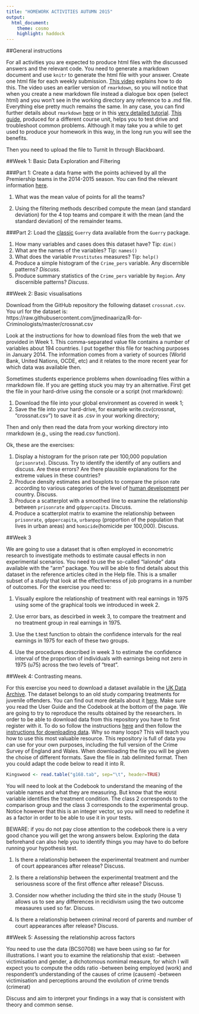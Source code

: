 ```yaml
---
title: "HOMEWORK ACTIVITIES AUTUMN 2015"
output: 
  html_document:
    theme: cosmo
    highlight: haddock
---
```


##General instructions

For all activities you are expected to produce html files with the discussed answers and the relevant code. You need to generate a markdown document and use `knitr` to generate the html file with your answer. Create one html file for each weekly submission. [This video](https://www.youtube.com/watch?v=-apyD5f9nwg) explains how to do this. The video uses an earlier version of `rmarkdown`, so you will notice that when you create a new markdown file instead a dialogue box open (select html) and you won't see in the working directory any reference to a .md file. Everything else pretty much remains the same. In any case, you can find further details about `rmarkdown` [here](http://rmarkdown.rstudio.com/) or in this [very detailed tutorial](http://galahad.well.ox.ac.uk/repro/?utm_content=bufferc4efb&utm_medium=social&utm_source=twitter.com&utm_campaign=buffer). [This guide](http://stat545-ubc.github.io/block007_first-use-rmarkdown.html#troubleshooting), produced for a different course unit, helps you to test drive and troubleshoot common problems. Although it may take you a while to get used to produce your homework in this way, in the long run you will see the benefits.

Then you need to upload the file to Turnit In through Blackboard.

##Week 1: Basic Data Exploration and Filtering

###Part 1:
Create a data frame with the points achieved by all the Premiership teams in the 2014-2015 season. You can find the relevant information [here](https://en.wikipedia.org/wiki/2014%E2%80%9315_Premier_League). 

  1) What was the mean value of points for all the teams? 

  2) Using the filtering methods described compute the mean (and standard deviation) for the 4 top teams and compare it with the mean (and the standard deviation) of the remainder teams. 

###Part 2:
Load the [classic](https://en.wikipedia.org/wiki/Andr%C3%A9-Michel_Guerry) `Guerry` data available from the `Guerry` package.

1) How many variables and cases does this dataset have? Tip: `dim()`
2) What are the names of the variables? Tip: `names()`
3) What does the variable `Prostitutes` measures? Tip: `help()`
4) Produce a simple histogram of the `Crime_pers` variable. Any discernible patterns? *Discuss*.
5) Produce summary statistics of the `Crime_pers` variable by `Region`. Any discernible patterns? *Discuss*.

##Week 2: Basic visualisations

Download from the GitHub repository the following dataset `crossnat.csv`. You url for the dataset is: https://raw.githubusercontent.com/jjmedinaariza/R-for-Criminologists/master/crossnat.csv

Look at the instructions for how to download files from the web that we provided in Week 1. This comma-separated value file contains a number of variables about 194 countries. I put together this file for teaching purposes in January 2014. The information comes from a variety of sources (World Bank, United Nations, OCDE, etc) and it relates to the more recent year for which data was available then.

Sometimes students experience problems when downloading files within a rmarkdown file. If you are getting stuck you may try an alternative. First get the file in your hard-drive using the console or a script (not rmarkdown):  

1) Download the file into your global environment as covered in week 1; 
2) Save the file into your hard-drive, for example write.csv(crossnat, "crossnat.csv") to save it as .csv in your working directory; 

Then and only then read the data from your working directory into rmarkdown (e.g., using the read.csv function).

Ok, these are the exercises:

1) Display a histogram for the prison rate per 100,000 population (`prisonrate`). Discuss. Try to identify the identify of any outliers and discuss. Are these errors? Are there plausible explanations for the extreme values in these countries? 
2) Produce density estimates and boxplots to compare the prison rate according to various categories of the level of [human development](http://hdr.undp.org/en/content/human-development-index-hdi) per country. Discuss. 
3) Produce a scatterplot with a smoothed line to examine the relationship between `prisonrate` and `gdppercapita`. Discuss. 
4) Produce a scatterplot matrix to examine the relationship between `prisonrate`, `gdppercapita`, `urbanpop` (proportion of the population that lives in urban areas) and `homicide`(homicide per 100,000). Discuss. 

##Week 3

We are going to use a dataset that is often employed in econometric research to investigate methods to estimate causal effects in non experimental scenarios. You need to use the so-called "lalonde" data available with the "arm" package. You will be able to find details about this dataset in the reference articles cited in the Help file. This is a smaller subset of a study that look at the effectiveness of job programs in a number of outcomes. For the exercise you need to: 

1) Visually explore the relationship of treatment with real earnings in 1975 using some of the graphical tools we introduced in week 2. 

2) Use error bars, as descirbed in week 3, to compare the treatment and no treatment group in real earnings in 1975. 

3) Use the t.test function to obtain the confidence intervals for the real earnings in 1975 for each of these two groups. 

4) Use the procedures described in week 3 to estimate the confidence interval of the proportion of individuals with earnings being not zero in 1975 (u75) across the two levels of "treat". 


##Week 4: Contrasting means.

For this exercise you need to download a dataset available in the [UK Data Archive](http://www.data-archive.ac.uk/). The dataset belongs to an old study comparing treatments for juvenile offenders. You can find out more details about it [here](http://discover.ukdataservice.ac.uk/catalogue/?sn=3168&type=Data%20catalogue). Make sure you read the User Guide and the Codebook at the bottom of the page. We are going to try to reproduce the results obtained by the researchers. In order to be able to download data from this repository you have to first register with it. To do so follow the instructions [here](http://ukdataservice.ac.uk/get-data/how-to-access/registration.aspx) and then follow the [instructions for downloading data](http://ukdataservice.ac.uk/get-data/how-to-access/downloadorder.aspx). Why so many loops? This will teach you how to use this most valuable resource. This repository is full of data you can use for your own purposes, including the full version of the Crime Survey of England and Wales. When downloading the file you will be given the choise of different formats. Save the file in .tab delimited format. Then you could adapt the code below to read it into R.

```r
Kingswood <- read.table("g168.tab", sep="\t", header=TRUE)

```

You will need to look at the Codebook to understand the meaning of the variable names and what they are measuring. But know that the `HOUSE` variable identifies the treatment condition. The class 2 corresponds to the comparison group and the class 3 corresponds to the experimental group. Notice however that this is an integer vector, so you will need to redefine it as a factor in order to be able to use it in your tests.

BEWARE: if you do not pay close attention to the codebook there is a very good chance you will get the wrong answers below. Exploring the data beforehand can also help you to identify things you may have to do before running your hypothesis test.

1. Is there a relationship between the experimental treatment and number of court appearances after release? Discuss.

2. Is there a relationship between the experimental treatment and the seriousness score of the first offence after release? Discuss.

3. Consider now whether including the third site in the study (House 1) allows us to see any differences in recidivism using the two outcome measaures used so far. Discuss.

4. Is there a relationship between criminal record of parents and number of court appearances after release? Discuss.

##Week 5: Assessing the relationship across factors

You need to use the data (BCS0708) we have been using so far for illustrations. I want you to examine the relationship that exist:
-between victimisation and gender, a dichotomous nomimal measure, for which I will expect you to compute the odds ratio
-between being employed (work) and respondent's understanding of the causes of crime (causem)
-between victimisation and perceptions around the evolution of crime trends (crimerat)

Discuss and aim to interpret your findings in a way that is consistent with theory and common sense.
